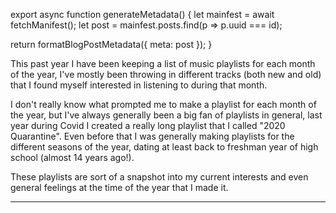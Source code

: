 

export async function generateMetadata() {
  let mainfest = await fetchManifest();
  let post = mainfest.posts.find(p => p.uuid === id);

  return formatBlogPostMetadata({ meta: post });
}

<BlogPage id={id}>


This past year I have been keeping a list of music playlists for each month of
the year, I've mostly been throwing in different tracks (both new and old) that
I found myself interested in listening to during that month.

I don't really know what prompted me to make a playlist for each month of the
year, but I've always generally been a big fan of playlists in general, last
year during Covid I created a really long playlist that I called "2020
Quarantine". Even before that I was generally making playlists for the different
seasons of the year, dating at least back to freshman year of high school
(almost 14 years ago!).

These playlists are sort of a snapshot into my current interests and even
general feelings at the time of the year that I made it.

<Spacer />

---

<Spacer />


</BlogPage>